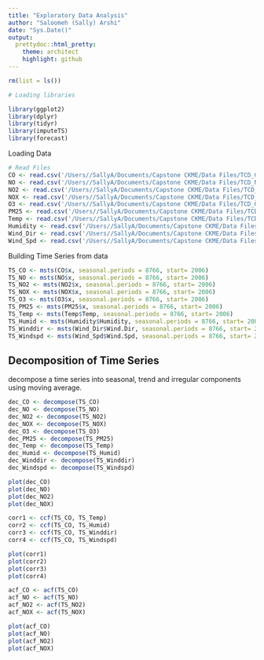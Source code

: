 ```yaml
---
title: "Exploratory Data Analysis"
author: "Saloomeh (Sally) Arshi"
date: "Sys.Date()"
output:
  prettydoc::html_pretty:
    theme: architect
    highlight: github
---
```

```r
rm(list = ls())

# Loading libraries

library(ggplot2)
library(dplyr)
library(tidyr)
library(imputeTS)
library(forecast)
```
Loading Data
```r
# Read Files
CO <- read.csv('/Users//SallyA/Documents/Capstone CKME/Data Files/TCD_CO.csv', stringsAsFactors = FALSE, header = TRUE)
NO <- read.csv('/Users//SallyA/Documents/Capstone CKME/Data Files/TCD_NO.csv', stringsAsFactors = FALSE, header = TRUE)
NO2 <- read.csv('/Users//SallyA/Documents/Capstone CKME/Data Files/TCD_NO2.csv', stringsAsFactors = FALSE, header = TRUE)
NOX <- read.csv('/Users//SallyA/Documents/Capstone CKME/Data Files/TCD_NOX.csv', stringsAsFactors = FALSE, header = TRUE)
O3 <- read.csv('/Users//SallyA/Documents/Capstone CKME/Data Files/TCD_O3.csv', stringsAsFactors = FALSE, header = TRUE)
PM25 <- read.csv('/Users//SallyA/Documents/Capstone CKME/Data Files/TCD_PM25.csv', stringsAsFactors = FALSE, header = TRUE)
Temp <- read.csv('/Users//SallyA/Documents/Capstone CKME/Data Files/TCD_Temp.csv', stringsAsFactors = FALSE, header = TRUE)
Humidity <- read.csv('/Users//SallyA/Documents/Capstone CKME/Data Files/TCD_Humidity.csv', stringsAsFactors = FALSE, header = TRUE)
Wind_Dir <- read.csv('/Users//SallyA/Documents/Capstone CKME/Data Files/TCD_Windir.csv', stringsAsFactors = FALSE, header = TRUE)
Wind_Spd <- read.csv('/Users//SallyA/Documents/Capstone CKME/Data Files/TCD_WindSpd.csv', stringsAsFactors = FALSE, header = TRUE)
```

Building Time Series from data
```r
TS_CO <- msts(CO$x, seasonal.periods = 8766, start= 2006)
TS_NO <- msts(NO$x, seasonal.periods = 8766, start= 2006)
TS_NO2 <- msts(NO2$x, seasonal.periods = 8766, start= 2006)
TS_NOX <- msts(NOX$x, seasonal.periods = 8766, start= 2006)
TS_O3 <- msts(O3$x, seasonal.periods = 8766, start= 2006)
TS_PM25 <- msts(PM25$x, seasonal.periods = 8766, start= 2006)
TS_Temp <- msts(Temp$Temp, seasonal.periods = 8766, start= 2006)
TS_Humid <- msts(Humidity$Humidity, seasonal.periods = 8766, start= 2006)
TS_Winddir <- msts(Wind_Dir$Wind.Dir, seasonal.periods = 8766, start= 2006)
TS_Windspd <- msts(Wind_Spd$Wind.Spd, seasonal.periods = 8766, start= 2006)
```
## Decomposition of Time Series
decompose a time series into seasonal, trend and irregular components using moving average.
```r
dec_CO <- decompose(TS_CO)
dec_NO <- decompose(TS_NO)
dec_NO2 <- decompose(TS_NO2)
dec_NOX <- decompose(TS_NOX)
dec_O3 <- decompose(TS_O3)
dec_PM25 <- decompose(TS_PM25)
dec_Temp <- decompose(TS_Temp)
dec_Humid <- decompose(TS_Humid)
dec_Winddir <- decompose(TS_Winddir)
dec_Windspd <- decompose(TS_Windspd)

plot(dec_CO)
plot(dec_NO)
plot(dec_NO2)
plot(dec_NOX)
```
```r
corr1 <- ccf(TS_CO, TS_Temp)
corr2 <- ccf(TS_CO, TS_Humid)
corr3 <- ccf(TS_CO, TS_Winddir)
corr4 <- ccf(TS_CO, TS_Windspd)

plot(corr1)
plot(corr2)
plot(corr3)
plot(corr4)
```


```r
acf_CO <- acf(TS_CO)
acf_NO <- acf(TS_NO)
acf_NO2 <- acf(TS_NO2)
acf_NOX <- acf(TS_NOX)

plot(acf_CO)
plot(acf_NO)
plot(acf_NO2)
plot(acf_NOX)
```
